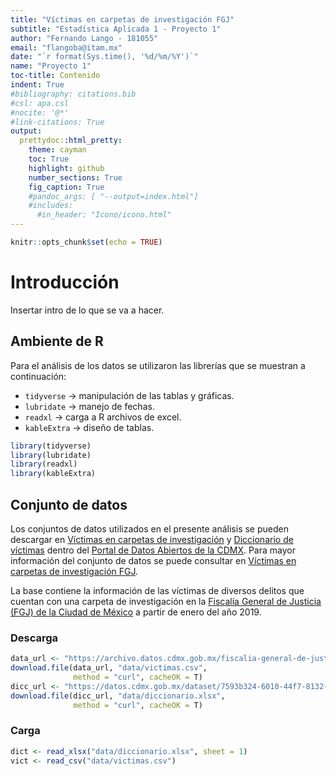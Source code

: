 ---
title: "Víctimas en carpetas de investigación FGJ"
subtitle: "Estadística Aplicada 1 - Proyecto 1"
author: "Fernando Lango - 181055"
email: "flangoba@itam.mx"
date: "`r format(Sys.time(), '%d/%m/%Y')`"
name: "Proyecto 1"
toc-title: Contenido  
indent: True
#bibliography: citations.bib
#csl: apa.csl 
#nocite: '@*'
#link-citations: True
output: 
  prettydoc::html_pretty:
    theme: cayman
    toc: True
    highlight: github
    number_sections: True
    fig_caption: True
    #pandoc_args: [ "--output=index.html"]
    #includes:
      #in_header: "Icono/icono.html"
---

```{r setup, include=FALSE}
knitr::opts_chunk$set(echo = TRUE)
```

# Introducción

Insertar intro de lo que se va a hacer.

## Ambiente de R

Para el análisis de los datos se utilizaron las librerías que se muestran a continuación:

- `tidyverse` -> manipulación de las tablas y gráficas.
- `lubridate` -> manejo de fechas.
- `readxl` -> carga a R archivos de excel.
- `kableExtra` -> diseño de tablas.

```{r, message=FALSE, warning=FALSE}
library(tidyverse)
library(lubridate)
library(readxl)
library(kableExtra)
```

## Conjunto de datos

Los conjuntos de datos utilizados en el presente análisis se pueden descargar en [Víctimas en carpetas de investigación](https://archivo.datos.cdmx.gob.mx/fiscalia-general-de-justicia/victimas-en-carpetas-de-investigacion-fgj/victimas_completa_julio_2021.csv) y [Diccionario de víctimas](https://datos.cdmx.gob.mx/dataset/7593b324-6010-44f7-8132-cb8b2276c842/resource/10235569-f4a9-4876-9465-9780887df8e2/download/diccionario-de-victimas-actualizado.xlsx) dentro del [Portal de Datos Abiertos de la CDMX](https://datos.cdmx.gob.mx/). Para mayor información del conjunto de datos se puede consultar en [Víctimas en carpetas de investigación FGJ](https://datos.cdmx.gob.mx/dataset/victimas-en-carpetas-de-investigacion-fgj).

La base contiene la información de las víctimas de diversos delitos que cuentan con una carpeta de investigación en la [Fiscalía General de Justicia (FGJ) de la Ciudad de México](https://www.fgjcdmx.gob.mx/) a partir de enero del año 2019.

### Descarga

```{r, cache=TRUE, message=FALSE}
data_url <- "https://archivo.datos.cdmx.gob.mx/fiscalia-general-de-justicia/victimas-en-carpetas-de-investigacion-fgj/victimas_completa_julio_2021.csv"
download.file(data_url, "data/victimas.csv",
              method = "curl", cacheOK = T)
dicc_url <- "https://datos.cdmx.gob.mx/dataset/7593b324-6010-44f7-8132-cb8b2276c842/resource/10235569-f4a9-4876-9465-9780887df8e2/download/diccionario-de-victimas-actualizado.xlsx"
download.file(dicc_url, "data/diccionario.xlsx",
              method = "curl", cacheOK = T)
```

### Carga

```{r, cache=TRUE, message=FALSE}
dict <- read_xlsx("data/diccionario.xlsx", sheet = 1)
vict <- read_csv("data/victimas.csv")
```



























